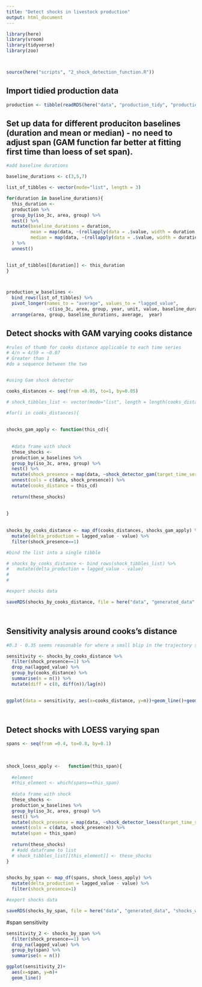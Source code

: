 ```yaml
---
title: "Detect shocks in livestock production"
output: html_document
---
```


```r

library(here)
library(vroom)
library(tidyverse)
library(zoo)



source(here("scripts", "2_shock_detection_function.R"))
```

## Import tidied production data

```r
production <- tibble(readRDS(here("data", "production_tidy", "production_wo_former_nations.rds"))) %>% ungroup()


```

## Set up data for different produciton baselines (duration and mean or median) - no need to adjust span (GAM function far better at fitting first time than loess of set span).

```r

#add baseline durations

baseline_durations <- c(3,5,7)

list_of_tibbles <- vector(mode="list", length = 3)

for(duration in baseline_durations){
  this_duration <- 
  production %>% 
  group_by(iso_3c, area, group) %>% 
  nest() %>% 
  mutate(baseline_durations = duration,
         mean = map(data, ~(rollapply(data = .$value, width = duration, FUN = mean, fill=NA, align = "right"))),
         median = map(data, ~(rollapply(data = .$value, width = duration, FUN = median, fill=NA, align = "right")))
  ) %>% 
  unnest()

  
list_of_tibbles[[duration]] <- this_duration
}



production_w_baselines <- 
  bind_rows(list_of_tibbles) %>% 
  pivot_longer(names_to = "average", values_to = "lagged_value",
               -c(iso_3c, area, group, year, unit, value, baseline_durations)) %>% 
  arrange(area, group, baseline_durations, average,  year)


```

## Detect shocks with GAM varying cooks distance
```r

#rules of thumb for cooks distance applicable to each time series
# 4/n = 4/59 = ~0.07
# Greater than 1 
#do a sequence between the two


#using Gam shock detector

cooks_distances <- seq(from =0.05, to=1, by=0.05)

# shock_tibbles_list <- vector(mode="list", length = length(cooks_distances))

#for(i in cooks_distances){
  
  
shocks_gam_apply <- function(this_cd){
  
  
  #data frame with shock
  these_shocks <- 
  production_w_baselines %>% 
  group_by(iso_3c, area, group) %>% 
  nest() %>% 
  mutate(shock_presence = map(data, ~shock_detector_gam(target_time_series = .$value, target_cooks_distance = this_cd))) %>% 
  unnest(cols = c(data, shock_presence)) %>% 
  mutate(cooks_distance = this_cd)
  
  return(these_shocks)
  
  
}
  
  
shocks_by_cooks_distance <- map_df(cooks_distances, shocks_gam_apply) %>% 
  mutate(delta_production = lagged_value - value) %>% 
  filter(shock_presence==1)

#bind the list into a single tibble

# shocks_by_cooks_distance <- bind_rows(shock_tibbles_list) %>% 
#   mutate(delta_production = lagged_value - value)
# 
# 

#export shocks data

saveRDS(shocks_by_cooks_distance, file = here("data", "generated_data", "shocks_w_baselines_cooks_distance.rds"))




```

## Sensitivity analysis around cooks's distance

```r

#0.3 - 0.35 seems reasonable for where a small blip in the trajectory starts

sensitivity <- shocks_by_cooks_distance %>% 
  filter(shock_presence==1) %>% 
  drop_na(lagged_value) %>% 
  group_by(cooks_distance) %>% 
  summarise(n = n()) %>% 
  mutate(diff = c(0, diff(n))/lag(n))
  

ggplot(data = sensitivity, aes(x=cooks_distance, y=n))+geom_line()+geom_vline(lty=2, xintercept = 0.35)




```


## Detect shocks with LOESS varying span
```r


spans <- seq(from =0.4, to=0.8, by=0.1)
  
  
  
shock_loess_apply <-   function(this_span){
  
  #element
  #this_element <- which(spans==this_span)
  
  #data frame with shock
  these_shocks <- 
  production_w_baselines %>% 
  group_by(iso_3c, area, group) %>% 
  nest() %>% 
  mutate(shock_presence = map(data, ~shock_detector_loess(target_time_series = .$value, target_cooks_distance = 0.3, target_span = this_span))) %>% 
  unnest(cols = c(data, shock_presence)) %>% 
  mutate(span = this_span)
  
  return(these_shocks)
  # #add dataframe to list
  # shock_tibbles_list[[this_element]] <- these_shocks
}
  

shocks_by_span <- map_df(spans, shock_loess_apply) %>% 
  mutate(delta_production = lagged_value - value) %>% 
  filter(shock_presence=1)

#export shocks data

saveRDS(shocks_by_span, file = here("data", "generated_data", "shocks_w_baselines_span.rds"))


```


#span sensitivity
```r

sensitivity_2 <- shocks_by_span %>% 
  filter(shock_presence==1) %>% 
  drop_na(lagged_value) %>% 
  group_by(span) %>% 
  summarise(n = n())

ggplot(sensitivity_2)+
  aes(x=span, y=n)+
  geom_line()

```

